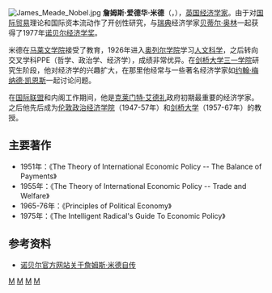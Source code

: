 {{noteTA|G1=People}}
[[File:James_Meade_Nobel.jpg|thumb]]
'''詹姆斯·爱德华·米德'''（{{lang-en|James Edward Meade}}，{{bd|1907年|6月23日|1995年|12月22日}}），[[英国|英国]][[经济学|经济学家]]。由于对[[国际贸易|国际贸易]]理论和国际资本流动作了开创性研究，与[[瑞典|瑞典]]经济学家[[贝蒂尔·奥林|贝蒂尔·奥林]]一起获得了1977年[[诺贝尔经济学奖|诺贝尔经济学奖]]。

米德在[[马莱文学院|马莱文学院]]接受了教育，1926年进入[[奥列尔学院|奥列尔学院]]学习[[人文科学|人文科学]]，之后转向交叉学科PPE（哲学、政治学、经济学），成绩非常优异。在[[剑桥大学三一学院|剑桥大学三一学院]]研究生阶段，他对经济学的兴趣扩大，在那里他经常与一些著名经济学家如[[约翰·梅纳德·凯恩斯|约翰·梅纳德·凯恩斯]]一起讨论问题。

在[[国际联盟|国际联盟]]和内阁工作期间，他是[[克莱门特·艾德礼|克莱门特·艾德礼]]政府初期最重要的经济学家。之后他先后成为[[伦敦政治经济学院|伦敦政治经济学院]]（1947-57年）和[[剑桥大学|剑桥大学]]（1957-67年）的教授。

==主要著作==
* 1951年：《The Theory of International Economic Policy -- The Balance of Payments》
* 1955年：《The Theory of International Economic Policy -- Trade and Welfare》
* 1965-76年：《Principles of Political Economy》
* 1975年：《The Intelligent Radical's Guide To Economic Policy》

==参考资料==
*[http://nobelprize.org/nobel_prizes/economics/laureates/1977/meade-autobio.html 诺贝尔官方网站关于詹姆斯·米德自传] {{Wayback|url=http://nobelprize.org/nobel_prizes/economics/laureates/1977/meade-autobio.html |date=20121125090957 }}

{{诺贝尔经济学奖获得者}}
{{Keynesians}}
{{Authority control}}
[[Category:英国经济学家|M]]
[[Category:诺贝尔经济学奖获得者|M]]
[[Category:牛津大学奥里尔学院校友|M]]
[[Category:劍橋大學基督學院校友|M]]